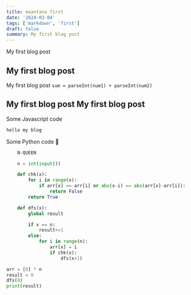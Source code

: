 ```yaml
---
title: maantano first
date: '2024-03-04'
tags: ['markdown', 'first']
draft: false
summary: My first blog post
---
```


My first blog post

## My first blog post

My first blog post `sum = parseInt(num1) + parseInt(num2)`

## My first blog post My first blog post

Some Javascript code

```javascript
hello my blog
```

Some Python code 🐍

```python
    N-QUEEN

    n = int(input())

    def chk(x):
        for i in range(x):
            if arr[x] == arr[i] or abs(x-i) == abs(arr[x]-arr[i]):
                return False
        return True

    def dfs(x):
        global result

        if x == n:
            result+=1
        else:
            for i in range(n):
                arr[x] = i
                if chk(x):
                    dfs(x+1)

arr = [0] * n
result = 0
dfs(0)
print(result)

```
